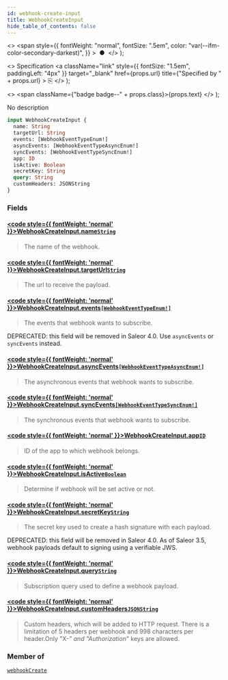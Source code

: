 ```yaml
---
id: webhook-create-input
title: WebhookCreateInput
hide_table_of_contents: false
---
```


  <>
    <span
      style={{
        fontWeight: "normal",
        fontSize: ".5em",
        color: "var(--ifm-color-secondary-darkest)",
      }}
    >
      &nbsp;●&nbsp;
    </span>
  </>
);

  <>
    Specification
    <a
      className="link"
      style={{ fontSize: "1.5em", paddingLeft: "4px" }}
      target="\_blank"
      href={props.url}
      title={"Specified by " + props.url}
    >
      ⎘
    </a>
  </>
);

  <>
    <span className={"badge badge--" + props.class}>{props.text}</span>
  </>
);

No description

```graphql
input WebhookCreateInput {
  name: String
  targetUrl: String
  events: [WebhookEventTypeEnum!]
  asyncEvents: [WebhookEventTypeAsyncEnum!]
  syncEvents: [WebhookEventTypeSyncEnum!]
  app: ID
  isActive: Boolean
  secretKey: String
  query: String
  customHeaders: JSONString
}
```

### Fields

#### [<code style={{ fontWeight: 'normal' }}>WebhookCreateInput.<b>name</b></code>](#)<Bullet />[`String`](../../../api-reference/miscellaneous/scalars/string) <Badge class="secondary" text="scalar"/>

> The name of the webhook.

#### [<code style={{ fontWeight: 'normal' }}>WebhookCreateInput.<b>targetUrl</b></code>](#)<Bullet />[`String`](../../../api-reference/miscellaneous/scalars/string) <Badge class="secondary" text="scalar"/>

> The url to receive the payload.

#### [<code style={{ fontWeight: 'normal' }}>WebhookCreateInput.<b>events</b></code>](#)<Bullet />[`[WebhookEventTypeEnum!]`](../../../api-reference/webhooks/enums/webhook-event-type-enum) <Badge class="secondary" text="list"/> <Badge class="secondary" text="enum"/>

> The events that webhook wants to subscribe.

DEPRECATED: this field will be removed in Saleor 4.0. Use `asyncEvents` or `syncEvents` instead.

>

#### [<code style={{ fontWeight: 'normal' }}>WebhookCreateInput.<b>asyncEvents</b></code>](#)<Bullet />[`[WebhookEventTypeAsyncEnum!]`](../../../api-reference/webhooks/enums/webhook-event-type-async-enum) <Badge class="secondary" text="list"/> <Badge class="secondary" text="enum"/>

> The asynchronous events that webhook wants to subscribe.

#### [<code style={{ fontWeight: 'normal' }}>WebhookCreateInput.<b>syncEvents</b></code>](#)<Bullet />[`[WebhookEventTypeSyncEnum!]`](../../../api-reference/webhooks/enums/webhook-event-type-sync-enum) <Badge class="secondary" text="list"/> <Badge class="secondary" text="enum"/>

> The synchronous events that webhook wants to subscribe.

#### [<code style={{ fontWeight: 'normal' }}>WebhookCreateInput.<b>app</b></code>](#)<Bullet />[`ID`](../../../api-reference/miscellaneous/scalars/id) <Badge class="secondary" text="scalar"/>

> ID of the app to which webhook belongs.

#### [<code style={{ fontWeight: 'normal' }}>WebhookCreateInput.<b>isActive</b></code>](#)<Bullet />[`Boolean`](../../../api-reference/miscellaneous/scalars/boolean) <Badge class="secondary" text="scalar"/>

> Determine if webhook will be set active or not.

#### [<code style={{ fontWeight: 'normal' }}>WebhookCreateInput.<b>secretKey</b></code>](#)<Bullet />[`String`](../../../api-reference/miscellaneous/scalars/string) <Badge class="secondary" text="scalar"/>

> The secret key used to create a hash signature with each payload.

DEPRECATED: this field will be removed in Saleor 4.0. As of Saleor 3.5, webhook payloads default to signing using a verifiable JWS.

>

#### [<code style={{ fontWeight: 'normal' }}>WebhookCreateInput.<b>query</b></code>](#)<Bullet />[`String`](../../../api-reference/miscellaneous/scalars/string) <Badge class="secondary" text="scalar"/>

> Subscription query used to define a webhook payload.

<Badge text="Added in Saleor 3.2" class="secondary margin-bottom--sm" />

<FeaturePreview />

>

#### [<code style={{ fontWeight: 'normal' }}>WebhookCreateInput.<b>customHeaders</b></code>](#)<Bullet />[`JSONString`](../../../api-reference/miscellaneous/scalars/jsonstring) <Badge class="secondary" text="scalar"/>

> Custom headers, which will be added to HTTP request. There is a limitation of 5 headers per webhook and 998 characters per header.Only "X-_" and "Authorization_" keys are allowed.

<Badge text="Added in Saleor 3.12" class="secondary margin-bottom--sm" />

<FeaturePreview />

>

### Member of

[`webhookCreate`](../../../api-reference/webhooks/mutations/webhook-create) <Badge class="secondary" text="mutation"/>

